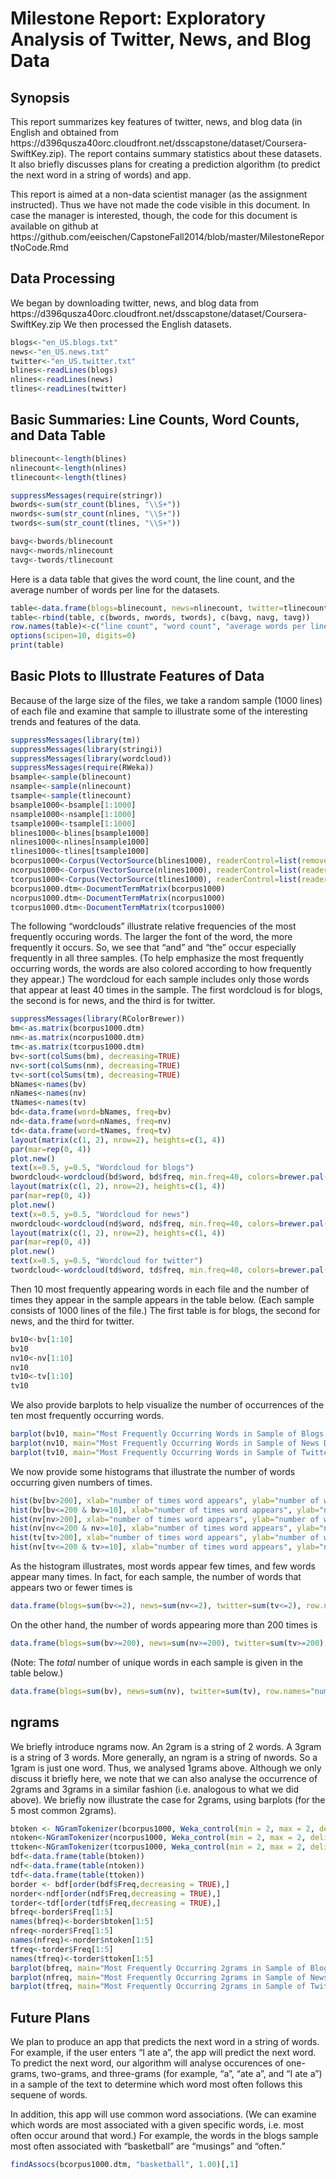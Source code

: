 # Milestone Report: Exploratory Analysis of Twitter, News, and Blog Data

## Synopsis

This report summarizes key features of twitter, news, and blog data (in English and obtained from https://d396qusza40orc.cloudfront.net/dsscapstone/dataset/Coursera-SwiftKey.zip).  The report contains summary statistics about these datasets.  It also briefly discusses plans for creating a prediction algorithm (to predict the next word in a string of words) and app.

This report is aimed at a non-data scientist manager (as the assignment instructed).  Thus we have not made the code visible in this document.  In case the manager is interested, though, the code for this document is available on github at https://github.com/eeischen/CapstoneFall2014/blob/master/MilestoneReportNoCode.Rmd

## Data Processing

We began by downloading twitter, news, and blog data from https://d396qusza40orc.cloudfront.net/dsscapstone/dataset/Coursera-SwiftKey.zip
We then processed the English datasets.
```r
blogs<-"en_US.blogs.txt"
news<-"en_US.news.txt"
twitter<-"en_US.twitter.txt"
blines<-readLines(blogs)
nlines<-readLines(news)
tlines<-readLines(twitter)
```

## Basic Summaries: Line Counts, Word Counts, and Data Table


```r
blinecount<-length(blines)
nlinecount<-length(nlines)
tlinecount<-length(tlines)
```


```r
suppressMessages(require(stringr))
bwords<-sum(str_count(blines, "\\S+"))
nwords<-sum(str_count(nlines, "\\S+"))
twords<-sum(str_count(tlines, "\\S+"))
```



```r
bavg<-bwords/blinecount
navg<-nwords/nlinecount
tavg<-twords/tlinecount
```

Here is a data table that gives the word count, the line count, and the average number of words per line for the datasets.

```r
table<-data.frame(blogs=blinecount, news=nlinecount, twitter=tlinecount)
table<-rbind(table, c(bwords, nwords, twords), c(bavg, navg, tavg))
row.names(table)<-c("line count", "word count", "average words per line")
options(scipen=10, digits=0)
print(table)
```

## Basic Plots to Illustrate Features of Data

Because of the large size of the files, we take a random sample (1000 lines) of each file and examine that sample to illustrate some of the interesting trends and features of the data.

```r
suppressMessages(library(tm))
suppressMessages(library(stringi))
suppressMessages(library(wordcloud))
suppressMessages(require(RWeka))
bsample<-sample(blinecount)
nsample<-sample(nlinecount)
tsample<-sample(tlinecount)
bsample1000<-bsample[1:1000]
nsample1000<-nsample[1:1000]
tsample1000<-tsample[1:1000]
blines1000<-blines[bsample1000]
nlines1000<-nlines[nsample1000]
tlines1000<-tlines[tsample1000]
bcorpus1000<-Corpus(VectorSource(blines1000), readerControl=list(removePunctuation=TRUE, stopwords=TRUE))
ncorpus1000<-Corpus(VectorSource(nlines1000), readerControl=list(reader=readPlain, removePunctuation=TRUE))
tcorpus1000<-Corpus(VectorSource(tlines1000), readerControl=list(reader=readPlain, removePunctuation=TRUE))
bcorpus1000.dtm<-DocumentTermMatrix(bcorpus1000)
ncorpus1000.dtm<-DocumentTermMatrix(ncorpus1000)
tcorpus1000.dtm<-DocumentTermMatrix(tcorpus1000)
```

The following "wordclouds" illustrate relative frequencies of the most frequently occuring words.  The larger the font of the word, the more frequently it occurs.  So, we see that "and" and "the" occur especially frequently in all three samples.  (To help emphasize the most frequently occurring words, the words are also colored according to how frequently they appear.)  The wordcloud for each sample includes only those words that appear at least 40 times in the sample.  The first wordcloud is for blogs, the second is for news, and the third is for twitter. 

```r
suppressMessages(library(RColorBrewer))
bm<-as.matrix(bcorpus1000.dtm)
nm<-as.matrix(ncorpus1000.dtm)
tm<-as.matrix(tcorpus1000.dtm)
bv<-sort(colSums(bm), decreasing=TRUE)
nv<-sort(colSums(nm), decreasing=TRUE)
tv<-sort(colSums(tm), decreasing=TRUE)
bNames<-names(bv)
nNames<-names(nv)
tNames<-names(tv)
bd<-data.frame(word=bNames, freq=bv)
nd<-data.frame(word=nNames, freq=nv)
td<-data.frame(word=tNames, freq=tv)
layout(matrix(c(1, 2), nrow=2), heights=c(1, 4))
par(mar=rep(0, 4))
plot.new()
text(x=0.5, y=0.5, "Wordcloud for blogs")
bwordcloud<-wordcloud(bd$word, bd$freq, min.freq=40, colors=brewer.pal(9,"Set1"), main="Title")
layout(matrix(c(1, 2), nrow=2), heights=c(1, 4))
par(mar=rep(0, 4))
plot.new()
text(x=0.5, y=0.5, "Wordcloud for news")
nwordcloud<-wordcloud(nd$word, nd$freq, min.freq=40, colors=brewer.pal(9,"Set1"))
layout(matrix(c(1, 2), nrow=2), heights=c(1, 4))
par(mar=rep(0, 4))
plot.new()
text(x=0.5, y=0.5, "Wordcloud for twitter")
twordcloud<-wordcloud(td$word, td$freq, min.freq=40, colors=brewer.pal(9,"Set1"))
````

Then 10 most frequently appearing words in each file and the number of times they appear in the sample appears in the table below.  (Each sample consists of 1000 lines of the file.)  The first table is for blogs, the second for news, and the third for twitter.
```r
bv10<-bv[1:10]
bv10
nv10<-nv[1:10]
nv10
tv10<-tv[1:10]
tv10
```

We also provide barplots to help visualize the number of occurrences of the ten most frequently occurring words.

```r
barplot(bv10, main="Most Frequently Occurring Words in Sample of Blogs Dataset", ylab="Number of Occurences", xlab="Word")
barplot(nv10, main="Most Frequently Occurring Words in Sample of News Dataset", ylab="Number of Occurences", xlab="Word")
barplot(tv10, main="Most Frequently Occurring Words in Sample of Twitter Dataset", ylab="Number of Occurences", xlab="Word")
```

We now provide some histograms that illustrate the number of words occurring given numbers of times.
```r
hist(bv[bv>200], xlab="number of times word appears", ylab="number of words occuring given number of times", main="Histogram for words occurring more than 200 times in blogs dataset")
hist(bv[bv<=200 & bv>=10], xlab="number of times word appears", ylab="number of words occuring given number of times", main="Histogram for words occurring 10 to 200 times in blogs dataset")
hist(nv[nv>200], xlab="number of times word appears", ylab="number of words occuring given number of times", main="Histogram for words occurring more than 200 times in news dataset")
hist(nv[nv<=200 & nv>=10], xlab="number of times word appears", ylab="number of words occuring given number of times", main="Histogram for words occurring 10 to 200 times in news dataset")
hist(tv[tv>200], xlab="number of times word appears", ylab="number of words occuring given number of times", main="Histogram for words occurring more than 200 times in twitter dataset")
hist(nv[tv<=200 & tv>=10], xlab="number of times word appears", ylab="number of words occuring given number of times", main="Histogram for words occurring 10 to 200 times in twitter dataset")
```

As the histogram illustrates, most words appear few times, and few words appear many times.  In fact, for each sample, the number of words that appears two or fewer times is
```r
data.frame(blogs=sum(bv<=2), news=sum(nv<=2), twitter=sum(tv<=2), row.names="number of words")
```

On the other hand, the number of words appearing more than 200 times is 
```r
data.frame(blogs=sum(bv>=200), news=sum(nv>=200), twitter=sum(tv>=200), row.names="number of words")
```

(Note: The *total* number of unique words in each sample is given in the table below.)
```r
data.frame(blogs=sum(bv), news=sum(nv), twitter=sum(tv), row.names="number of words")
```

## ngrams

We briefly introduce ngrams now.  An 2gram is a string of 2 words.  A 3gram is a string of 3 words.  More generally, an ngram is a string of nwords.  So a 1gram is just one word.  Thus, we analysed 1grams above.  Although we only discuss it briefly here, we note that we can also analyse the occurrence of 2grams and 3grams in a similar fashion (i.e. analogous to what we did above).  We briefly now illustrate the case for 2grams, using barplots (for the 5 most common 2grams).

```r
btoken <- NGramTokenizer(bcorpus1000, Weka_control(min = 2, max = 2, delimiters = " \\r\\n\\t.,;:\"()?!"))
ntoken<-NGramTokenizer(ncorpus1000, Weka_control(min = 2, max = 2, delimiters = " \\r\\n\\t.,;:\"()?!"))
ttoken<-NGramTokenizer(tcorpus1000, Weka_control(min = 2, max = 2, delimiters = " \\r\\n\\t.,;:\"()?!"))
bdf<-data.frame(table(btoken))
ndf<-data.frame(table(ntoken))
tdf<-data.frame(table(ttoken))
border <- bdf[order(bdf$Freq,decreasing = TRUE),]
norder<-ndf[order(ndf$Freq,decreasing = TRUE),]
torder<-tdf[order(tdf$Freq,decreasing = TRUE),]
bfreq<-border$Freq[1:5]
names(bfreq)<-border$btoken[1:5]
nfreq<-norder$Freq[1:5]
names(nfreq)<-norder$ntoken[1:5]
tfreq<-torder$Freq[1:5]
names(tfreq)<-torder$ttoken[1:5]
barplot(bfreq, main="Most Frequently Occurring 2grams in Sample of Blogs Dataset", ylab="Number of Occurences", xlab="2gram")
barplot(nfreq, main="Most Frequently Occurring 2grams in Sample of News Dataset", ylab="Number of Occurences", xlab="2gram")
barplot(tfreq, main="Most Frequently Occurring 2grams in Sample of Twitter Dataset", ylab="Number of Occurences", xlab="2gram")
```



## Future Plans

We plan to produce an app that predicts the next word in a string of words.  For example, if the user enters "I ate a", the app will predict the next word.  To predict the next word, our algorithm will analyse occurences of one-grams, two-grams, and three-grams (for example, "a", "ate a", and "I ate a") in a sample of the text to determine which word most often follows this sequene of words.

In addition, this app will use common word associations.  (We can examine which words are most associated with a given specific words, i.e. most often occur around that word.)  For example, the words in the blogs sample most often associated with "basketball" are "musings" and "often."

```r
findAssocs(bcorpus1000.dtm, "basketball", 1.00)[,1]
```
